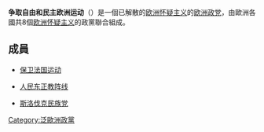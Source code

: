 {{Infobox European Political Party
| party_name = 争取自由和民主欧洲运动
| party_name_en=Movement for a Europe of Liberties and Democracy
| party_logo = 
| president =  
| foundation = 2011年
|解散=2015年
| ideology = [[欧洲怀疑主义|欧洲怀疑主义]]
| international = 
| europarl = [[自由和民主欧洲|自由和民主欧洲]]
| colours = 
| colorcode = {{Party meta/color/歐洲自由民主運動}}
| headquarters = [[法国|法国]][[巴黎|巴黎]]
| website = 
}}

'''争取自由和民主欧洲运动'''（{{lang-en|Movement for a Europe of Liberties and Democracy}}）是一個已解散的[[欧洲怀疑主义|欧洲怀疑主义]]的[[欧洲政党|欧洲政党]]，由歐洲各國共8個[[欧洲怀疑主义|欧洲怀疑主义]]的政黨聯合組成。
== 成員 ==
* {{FRA}}[[保卫法国运动|保卫法国运动]]
* {{GRC}}[[人民东正教阵线|人民东正教阵线]]
* {{SVK}}[[斯洛伐克民族党|斯洛伐克民族党]]
{{欧盟政党}}
[[Category:泛歐洲政黨|Category:泛歐洲政黨]]